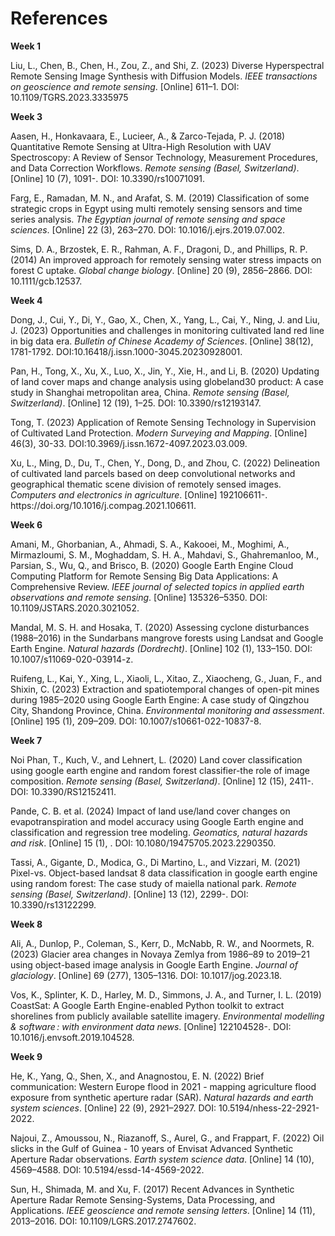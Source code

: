 # References {.unnumbered}

::: {#refs}
<div>

</div>
:::

**Week 1**

Liu, L., Chen, B., Chen, H., Zou, Z., and Shi, Z. (2023) Diverse Hyperspectral Remote Sensing Image Synthesis with Diffusion Models. *IEEE transactions on geoscience and remote sensing*. \[Online\] 611–1. DOI: 10.1109/TGRS.2023.3335975

**Week 3**

Aasen, H., Honkavaara, E., Lucieer, A., & Zarco-Tejada, P. J. (2018) Quantitative Remote Sensing at Ultra-High Resolution with UAV Spectroscopy: A Review of Sensor Technology, Measurement Procedures, and Data Correction Workflows. *Remote sensing (Basel, Switzerland)*. \[Online\] 10 (7), 1091-. DOI: 10.3390/rs10071091.

Farg, E., Ramadan, M. N., and Arafat, S. M. (2019) Classification of some strategic crops in Egypt using multi remotely sensing sensors and time series analysis. *The Egyptian journal of remote sensing and space sciences*. \[Online\] 22 (3), 263–270. DOI: 10.1016/j.ejrs.2019.07.002.

Sims, D. A., Brzostek, E. R., Rahman, A. F., Dragoni, D., and Phillips, R. P. (2014) An improved approach for remotely sensing water stress impacts on forest C uptake. *Global change biology*. \[Online\] 20 (9), 2856–2866. DOI: 10.1111/gcb.12537.

**Week 4**

Dong, J., Cui, Y., Di, Y., Gao, X., Chen, X., Yang, L., Cai, Y., Ning, J. and Liu, J. (2023) Opportunities and challenges in monitoring cultivated land red line in big data era. *Bulletin of Chinese Academy of Sciences*. \[Online\] 38(12), 1781-1792. DOI:10.16418/j.issn.1000-3045.20230928001.

Pan, H., Tong, X., Xu, X., Luo, X., Jin, Y., Xie, H., and Li, B. (2020) Updating of land cover maps and change analysis using globeland30 product: A case study in Shanghai metropolitan area, China. *Remote sensing (Basel, Switzerland)*. \[Online\] 12 (19), 1–25. DOI: 10.3390/rs12193147.

Tong, T. (2023) Application of Remote Sensing Technology in Supervision of Cultivated Land Protection. *Modern Surveying and Mapping*. \[Online\] 46(3), 30-33. DOI:10.3969/j.issn.1672-4097.2023.03.009.

Xu, L., Ming, D., Du, T., Chen, Y., Dong, D., and Zhou, C. (2022) Delineation of cultivated land parcels based on deep convolutional networks and geographical thematic scene division of remotely sensed images. *Computers and electronics in agriculture*. \[Online\] 192106611-. https://doi.org/10.1016/j.compag.2021.106611.

**Week 6**

Amani, M., Ghorbanian, A., Ahmadi, S. A., Kakooei, M., Moghimi, A., Mirmazloumi, S. M., Moghaddam, S. H. A., Mahdavi, S., Ghahremanloo, M., Parsian, S., Wu, Q., and Brisco, B. (2020) Google Earth Engine Cloud Computing Platform for Remote Sensing Big Data Applications: A Comprehensive Review. *IEEE journal of selected topics in applied earth observations and remote sensing*. \[Online\] 135326–5350. DOI: 10.1109/JSTARS.2020.3021052.

Mandal, M. S. H. and Hosaka, T. (2020) Assessing cyclone disturbances (1988–2016) in the Sundarbans mangrove forests using Landsat and Google Earth Engine. *Natural hazards (Dordrecht)*. \[Online\] 102 (1), 133–150. DOI: 10.1007/s11069-020-03914-z.

Ruifeng, L., Kai, Y., Xing, L., Xiaoli, L., Xitao, Z., Xiaocheng, G., Juan, F., and Shixin, C. (2023) Extraction and spatiotemporal changes of open-pit mines during 1985–2020 using Google Earth Engine: A case study of Qingzhou City, Shandong Province, China. *Environmental monitoring and assessment*. \[Online\] 195 (1), 209–209. DOI: 10.1007/s10661-022-10837-8.

**Week 7**

Noi Phan, T., Kuch, V., and Lehnert, L. (2020) Land cover classification using google earth engine and random forest classifier-the role of image composition. *Remote sensing (Basel, Switzerland)*. \[Online\] 12 (15), 2411-. DOI: 10.3390/RS12152411.

Pande, C. B. et al. (2024) Impact of land use/land cover changes on evapotranspiration and model accuracy using Google Earth engine and classification and regression tree modeling. *Geomatics, natural hazards and risk*. \[Online\] 15 (1), . DOI: 10.1080/19475705.2023.2290350.

Tassi, A., Gigante, D., Modica, G., Di Martino, L., and Vizzari, M. (2021) Pixel-vs. Object-based landsat 8 data classification in google earth engine using random forest: The case study of maiella national park. *Remote sensing (Basel, Switzerland)*. \[Online\] 13 (12), 2299-. DOI: 10.3390/rs13122299.

**Week 8**

Ali, A., Dunlop, P., Coleman, S., Kerr, D., McNabb, R. W., and Noormets, R. (2023) Glacier area changes in Novaya Zemlya from 1986–89 to 2019–21 using object-based image analysis in Google Earth Engine. *Journal of glaciology*. \[Online\] 69 (277), 1305–1316. DOI: 10.1017/jog.2023.18.

Vos, K., Splinter, K. D., Harley, M. D., Simmons, J. A., and Turner, I. L. (2019) CoastSat: A Google Earth Engine-enabled Python toolkit to extract shorelines from publicly available satellite imagery. *Environmental modelling & software : with environment data news*. \[Online\] 122104528-. DOI: 10.1016/j.envsoft.2019.104528.

**Week 9**

He, K., Yang, Q., Shen, X., and Anagnostou, E. N. (2022) Brief communication: Western Europe flood in 2021 - mapping agriculture flood exposure from synthetic aperture radar (SAR). *Natural hazards and earth system sciences*. \[Online\] 22 (9), 2921–2927. DOI: 10.5194/nhess-22-2921-2022.

Najoui, Z., Amoussou, N., Riazanoff, S., Aurel, G., and Frappart, F. (2022) Oil slicks in the Gulf of Guinea - 10 years of Envisat Advanced Synthetic Aperture Radar observations. *Earth system science data*. \[Online\] 14 (10), 4569–4588. DOI: 10.5194/essd-14-4569-2022.

Sun, H., Shimada, M. and Xu, F. (2017) Recent Advances in Synthetic Aperture Radar Remote Sensing-Systems, Data Processing, and Applications. *IEEE geoscience and remote sensing letters*. \[Online\] 14 (11), 2013–2016. DOI: 10.1109/LGRS.2017.2747602.
